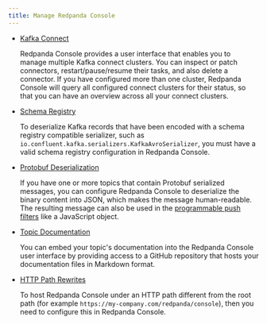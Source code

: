 ```yaml
---
title: Manage Redpanda Console
---
```


<head>
    <meta name="title" content="Manage Redpanda Console | Redpanda Docs"/>
    <meta name="description" content="Manage Redpanda Console"/>
    <link rel="canonical" href="https://docs.redpanda.com/docs/manage/console/" />
</head>

- [Kafka Connect](../console/kafka-connect)

    Redpanda Console provides a user interface that enables you to manage multiple Kafka connect clusters.
    You can inspect or patch connectors, restart/pause/resume their tasks, and also delete a connector.
    If you have configured more than one cluster, Redpanda Console will query all configured connect
    clusters for their status, so that you can have an overview across all your connect clusters.

- [Schema Registry](../console/schema-registry)

    To deserialize Kafka records that have been encoded with a schema registry compatible serializer, such as  
    `io.confluent.kafka.serializers.KafkaAvroSerializer`, you must have a valid schema registry configuration in Redpanda Console. 

- [Protobuf Deserialization](../console/protobuf)

    If you have one or more topics that contain Protobuf serialized messages, you can configure Redpanda Console to deserialize 
    the binary content into JSON, which makes the message human-readable. The resulting message can also be used in the 
    [programmable push filters](../../reference/console/programmable-push-filters) like a JavaScript object.

- [Topic Documentation](../console/topic-documentation)

    You can embed your topic's documentation into the Redpanda Console user interface by providing access to a GitHub repository that hosts your documentation files in Markdown format. 


- [HTTP Path Rewrites](../console/http-path-rewrites)

    To host Redpanda Console under an HTTP path different from the root path (for example `https://my-company.com/redpanda/console`),
    then you need to configure this in Redpanda Console. 